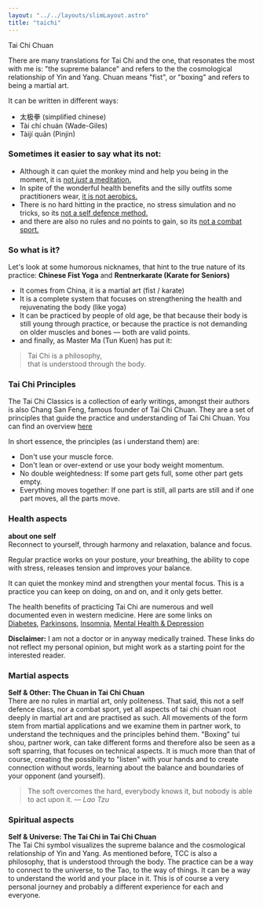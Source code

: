 ```yaml
---
layout: "../../layouts/slimLayout.astro"
title: "taichi"
---
```




<CurvedHeadline tag="h1" type="wave" direction="R2L" offset="70" class="sm:top-[-150px]  fill-lazuli">Tai Chi Chuan</CurvedHeadline>

There are many translations for Tai Chi and the one, that resonates the most with me is: "the supreme balance" and refers to the the cosmological relationship of Yin and Yang.
Chuan means "fist", or "boxing" and refers to being a martial art.

It can be written in different ways:
- 太极拳 (simplified chinese)
- Tài chí chuán (Wade-Giles)
- Tàijí quān (Pinjin)

### Sometimes it easier to say what its not:

- Although it can quiet the monkey mind and help you being in the moment,
it is <u>not _just_ a meditation.</u>
- In spite of the wonderful health benefits and the silly outfits some practitioners wear,
<u>it is not aerobics.</u>
- There is no hard hitting in the practice, no stress simulation and no tricks,
so its <u>not a self defence method.</u>
- and there are also no rules and no points to gain,
so its <u>not a combat sport.</u>

### So what is it?

Let's look at some humorous nicknames, that hint to the true nature of its practice:
**Chinese Fist Yoga** and **Rentnerkarate (Karate for Seniors)**

- It comes from China, it is a martial art (fist / karate)
- It is a complete system that focuses on strengthening the health and rejuvenating the body (like yoga)
- It can be practiced by people of old age, be that because their body is still young through practice, or because the practice is not demanding on older muscles and bones — both are valid points.
- and finally, as Master Ma (Tun Kuen) has put it:

> Tai Chi is a philosophy,<br /> that is understood through the body.


### Tai Chi Principles

The Tai Chi Classics is a collection of early writings, amongst their authors is also Chang San Feng, famous founder of Tai Chi Chuan. They are a set of principles that guide the practice and understanding of Tai Chi Chuan. You can find an overview [here](http://www.scheele.org/lee/classics.html)

In short essence, the principles (as i understand them) are:
- Don't use your muscle force.
- Don't lean or over-extend or use your body weight momentum.
- No double weightedness: If some part gets full, some other part gets empty.
- Everything moves together: If one part is still, all parts are still and if one part moves, all the parts move.


### Health aspects

**about one self**<br/>
Reconnect to yourself, through harmony and relaxation, balance and focus.

Regular practice works on your posture, your breathing, the ability to cope with stress, releases tension and improves your balance.

It can quiet the monkey mind and strengthen your mental focus. This is a practice you can keep on doing, on and on, and it only gets better.

The health benefits of practicing Tai Chi are numerous and well documented even in western medicine. Here are some links on<br /> [Diabetes](https://pubmed.ncbi.nlm.nih.gov/38313854/), [Parkinsons](https://pubmed.ncbi.nlm.nih.gov/35125106/), [Insomnia](https://pubmed.ncbi.nlm.nih.gov/33587135/), [Mental Health & Depression](https://pubmed.ncbi.nlm.nih.gov/36833525/)

**Disclaimer:**
I am not a doctor or in anyway medically trained. These links do not reflect my personal opinion, but might work as a starting point for the interested reader.

### Martial aspects

**Self & Other: The Chuan in Tai Chi Chuan**<br/>
There are no rules in martial art, only politeness. That said, this not a self defence class, nor a combat sport, yet all aspects of tai chi chuan root deeply in martial art and are practised as such.
All movements of the form stem from martial applications and we examine them in partner work, to understand the techniques and the principles behind them. 
"Boxing" tui shou, partner work, can take different forms and therefore also be seen as a soft sparring, that focuses on technical aspects. It is much more than that of course, creating the possibilty to "listen" with your hands and to create connection without words, learning about the balance and boundaries of your opponent (and yourself).

> The soft overcomes the hard, everybody knows it, but nobody is able to act upon it. _— Lao Tzu_

### Spiritual aspects

**Self & Universe: The Tai Chi in Tai Chi Chuan**<br/>
The Tai Chi symbol visualizes the supreme balance and the cosmological relationship of Yin and Yang. As mentioned before, TCC is also a philosophy, that is understood through the body. The practice can be a way to connect to the universe, to the Tao, to the way of things. It can be a way to understand the world and your place in it. This is of course a very personal journey and probably a different experience for each and everyone.
